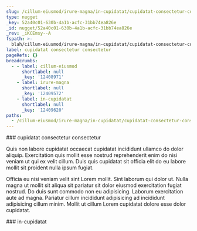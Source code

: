 ```yaml
---
slug: /cillum-eiusmod/irure-magna/in-cupidatat/cupidatat-consectetur-consectetur
type: nugget
_key: 52a40c01-630b-4a1b-acfc-31bb74ea826e
_id: nugget/52a40c01-630b-4a1b-acfc-31bb74ea826e
_rev: _iKCEmsy--A
fspath: >-
  blah/cillum-eiusmod/irure-magna/in-cupidatat/cupidatat-consectetur-consectetur.md
label: cupidatat consectetur consectetur
pageRefs: {}
breadcrumbs:
  - - label: cillum-eiusmod
      shortlabel: null
      _key: '12408971'
    - label: irure-magna
      shortlabel: null
      _key: '12409572'
    - label: in-cupidatat
      shortlabel: null
      _key: '12409620'
paths:
  - /cillum-eiusmod/irure-magna/in-cupidatat/cupidatat-consectetur-consectetur
---
```


<NuggetArea>
<Nugget slug="/cillum-eiusmod/irure-magna/in-cupidatat/cupidatat-consectetur-consectetur" type="nugget" _key="52a40c01-630b-4a1b-acfc-31bb74ea826e" _id="nugget/52a40c01-630b-4a1b-acfc-31bb74ea826e" _rev="_iKCEmsy--A" fspath="blah/cillum-eiusmod/irure-magna/in-cupidatat/cupidatat-consectetur-consectetur.md" label="cupidatat consectetur consectetur" paths="/cillum-eiusmod/irure-magna/in-cupidatat/cupidatat-consectetur-consectetur">
<NuggetBody>
### cupidatat consectetur consectetur

Quis non labore cupidatat occaecat cupidatat incididunt ullamco do dolor aliquip. Exercitation quis mollit esse nostrud reprehenderit enim do nisi veniam ut qui ex velit cillum. Duis quis cupidatat sit officia elit do eu labore mollit sit proident nulla ipsum fugiat.

Officia eu nisi veniam velit sint Lorem mollit. Sint laborum qui dolor ut. Nulla magna ut mollit sit aliqua sit pariatur sit dolor eiusmod exercitation fugiat nostrud. Do duis sunt commodo non eu adipisicing. Laborum exercitation aute ad magna. Pariatur cillum incididunt adipisicing ad incididunt adipisicing cillum minim. Mollit ut cillum Lorem cupidatat dolore esse dolor cupidatat.

</NuggetBody>
<Breadcrumbs>
<Crumbs>
<Crumb _key="12408971" label="cillum-eiusmod" /><Crumb _key="12409572" label="irure-magna" /><Crumb _key="12409620" label="in-cupidatat" />
</Crumbs>
</Breadcrumbs>
</Nugget>

<NuggetsInbound>
</NuggetsInbound>
<NuggetsOutbound>
</NuggetsOutbound>
</NuggetArea>
<PassagesInbound>
<Passage direction="inbound" type="passage" _key="12409620" _id="passage/12409620" _rev="_iKCEmsy--_" label="in-cupidatat" passage="in-cupidatat" fspath="blah/cillum-eiusmod/irure-magna/in-cupidatat" paths="/cillum-eiusmod/irure-magna/in-cupidatat" slug="/cillum-eiusmod/irure-magna/in-cupidatat">
<NuggetBody>
### in-cupidatat

</NuggetBody>
<Breadcrumbs>
<Crumbs>
<Crumb _key="12408971" label="cillum-eiusmod" /><Crumb _key="12409572" label="irure-magna" />
</Crumbs>
</Breadcrumbs>
</Passage>

</PassagesInbound>
<PassagesOutbound>
</PassagesOutbound>